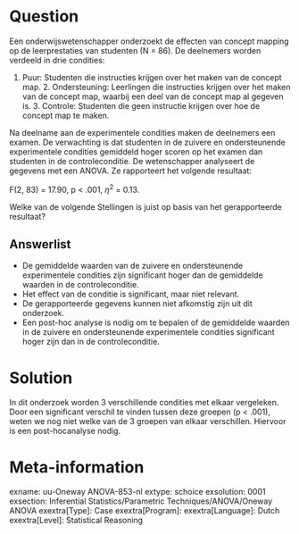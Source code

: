 Question
========
Een onderwijswetenschapper onderzoekt de effecten van concept mapping op de leerprestaties van studenten (N = 86). De deelnemers worden verdeeld in drie condities:

1. Puur: Studenten die instructies krijgen over het maken van de concept map. 2. Ondersteuning: Leerlingen die instructies krijgen over het maken van de concept map, waarbij een deel van de concept map al gegeven is. 3. Controle: Studenten die geen instructie krijgen over hoe de concept map te maken.

Na deelname aan de experimentele condities maken de deelnemers een examen. De verwachting is dat studenten in de zuivere en ondersteunende experimentele condities gemiddeld hoger scoren op het examen dan studenten in de controleconditie. De wetenschapper analyseert de gegevens met een ANOVA. Ze rapporteert het volgende resultaat:

F(2, 83) = 17.90, p < .001,  $\eta^2$ = 0.13.

Welke van de volgende Stellingen is juist op basis van het gerapporteerde resultaat?

Answerlist
----------
* De gemiddelde waarden van de zuivere en ondersteunende experimentele condities zijn significant hoger dan de gemiddelde waarden in de controleconditie.
* Het effect van de conditie is significant, maar niet relevant.
* De gerapporteerde gegevens kunnen niet afkomstig zijn uit dit onderzoek.
* Een post-hoc analyse is nodig om te bepalen of de gemiddelde waarden in de zuivere en ondersteunende experimentele condities significant hoger zijn dan in de controleconditie.


Solution
========
In dit onderzoek worden 3 verschillende condities met elkaar vergeleken. Door een significant verschil te vinden tussen deze groepen (p < .001), weten we nog niet welke van de 3 groepen van elkaar verschillen. Hiervoor is een post-hocanalyse nodig.

Meta-information
================
exname: uu-Oneway ANOVA-853-nl
extype: schoice
exsolution: 0001
exsection: Inferential Statistics/Parametric Techniques/ANOVA/Oneway ANOVA
exextra[Type]: Case
exextra[Program]: 
exextra[Language]: Dutch
exextra[Level]: Statistical Reasoning